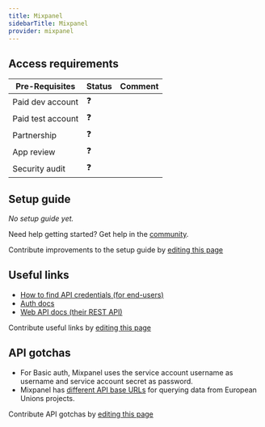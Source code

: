 ```yaml
---
title: Mixpanel
sidebarTitle: Mixpanel
provider: mixpanel
---
```




<Overview />
<PreBuiltTooling />
<PreBuiltUseCases />

## Access requirements
| Pre-Requisites | Status | Comment|
| - | - | - |
| Paid dev account | ❓ |  |
| Paid test account | ❓ |  |
| Partnership | ❓ | |
| App review | ❓ |  |
| Security audit | ❓ | |


## Setup guide

_No setup guide yet._

<Tip>Need help getting started? Get help in the [community](https://nango.dev/slack).</Tip>

<Note>Contribute improvements to the setup guide by [editing this page](https://github.com/nangohq/nango/tree/master/docs-v2/integrations/all/mixpanel.mdx)</Note>


## Useful links

-   [How to find API credentials (for end-users)](https://developer.mixpanel.com/reference/service-accounts)
-   [Auth docs](https://developer.mixpanel.com/reference/service-accounts)
-   [Web API docs (their REST API)](https://developer.mixpanel.com/reference/overview)

<Note>Contribute useful links by [editing this page](https://github.com/nangohq/nango/tree/master/docs-v2/integrations/all/mixpanel.mdx)</Note>

## API gotchas

- For Basic auth, Mixpanel uses the service account username as username and service account secret as password.
- Mixpanel has [different API base URLs](https://docs.mixpanel.com/docs/other-bits/privacy-and-security/eu-residency) for querying data from European Unions projects.

<Note>Contribute API gotchas by [editing this page](https://github.com/nangohq/nango/tree/master/docs-v2/integrations/all/mixpanel.mdx)</Note>
